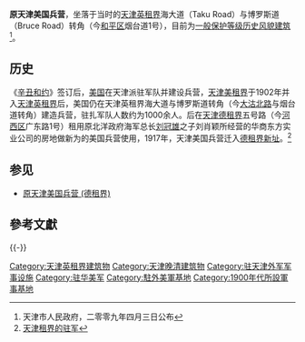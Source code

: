 {{天津历史风貌建筑
|省区市 = 天津市
|名称 = 原美国兵营
|图片 = [[File:原天津英租界美国兵营.JPG|200px]]
|编号 = 0130403
|等级 = 一般保护
|时代 = 1902年
|所在 = [[天津市|天津市]][[和平区_(天津市)|和平区]]
|公布 = 2009年4月3日
}}

'''原天津美国兵营'''，坐落于当时的[[天津英租界|天津英租界]]海大道（Taku Road）与博罗斯道（Bruce Road）转角（今[[和平区_(天津市)|和平区]]烟台道1号），目前为[[天津历史风貌建筑|一般保护等级历史风貌建筑]]<ref>天津市人民政府，二零零九年四月三日公布</ref>。
 
== 历史 ==
《[[辛丑和约|辛丑和约]]》签订后，[[美国|美国]]在天津派驻军队并建设兵营，[[天津美租界|天津美租界]]于1902年并入[[天津英租界|天津英租界]]后，美国仍在天津英租界海大道与博罗斯道转角（今[[大沽北路|大沽北路]]与烟台道转角）建造兵营，驻扎军队人数约为1000余人。后在[[天津德租界|天津德租界]]五号路（今[[河西区_(天津市)|河西区]]广东路1号）租用原北洋政府海军总长[[刘冠雄|刘冠雄]]之子刘肖颖所经营的华商东方实业公司的房地做新为的美国兵营使用，1917年，天津美国兵营迁入[[原天津美国兵营_(德租界)|德租界新址]]。<ref>[http://www.tjdag.gov.cn/jgrw/jgrw_index_xiangxi.asp?n_id=6219 天津租界的驻军]{{dead link|date=2017年12月 |bot=InternetArchiveBot |fix-attempted=yes }}</ref>

== 参见 ==
* [[原天津美国兵营_(德租界)|原天津美国兵营 (德租界)]]

== 參考文獻 ==
{{portal box|天津|美國軍事}}
{{Reflist|2}}

{{-}}
{{天津市原有兵营}}
{{天津近代历史文化专题}}
[[Category:天津英租界建筑物|Category:天津英租界建筑物]]
[[Category:天津晚清建筑物|Category:天津晚清建筑物]]
[[Category:驻天津外军军事设施|Category:驻天津外军军事设施]]
[[Category:驻华美军|Category:驻华美军]]
[[Category:駐外美軍基地|Category:駐外美軍基地]]
[[Category:1900年代所設軍事基地|Category:1900年代所設軍事基地]]